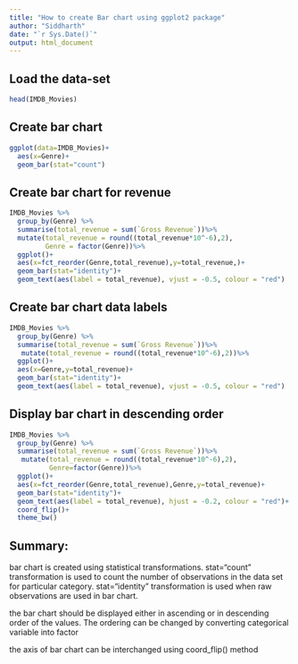 ---
title: "How to create Bar chart using ggplot2 package"
author: "Siddharth"
date: "`r Sys.Date()`"
output: html_document
---

## Load the data-set

```{r}
head(IMDB_Movies)

```

## Create bar chart

```{r}
ggplot(data=IMDB_Movies)+
  aes(x=Genre)+
  geom_bar(stat="count")

```

## Create bar chart for revenue

```{r}
IMDB_Movies %>%
  group_by(Genre) %>%
  summarise(total_revenue = sum(`Gross Revenue`))%>%
  mutate(total_revenue = round((total_revenue*10^-6),2),
         Genre = factor(Genre))%>%
  ggplot()+
  aes(x=fct_reorder(Genre,total_revenue),y=total_revenue,)+
  geom_bar(stat="identity")+
  geom_text(aes(label = total_revenue), vjust = -0.5, colour = "red")

```

## Create bar chart data labels

```{r}
IMDB_Movies %>%
  group_by(Genre) %>%
  summarise(total_revenue = sum(`Gross Revenue`))%>%
   mutate(total_revenue = round((total_revenue*10^-6),2))%>%
  ggplot()+
  aes(x=Genre,y=total_revenue)+
  geom_bar(stat="identity")+
  geom_text(aes(label = total_revenue), vjust = -0.5, colour = "red")


```

## Display bar chart in descending order

```{r}
IMDB_Movies %>%
  group_by(Genre) %>%
  summarise(total_revenue = sum(`Gross Revenue`))%>%
   mutate(total_revenue = round((total_revenue*10^-6),2),
          Genre=factor(Genre))%>%
  ggplot()+
  aes(x=fct_reorder(Genre,total_revenue),Genre,y=total_revenue)+
  geom_bar(stat="identity")+
  geom_text(aes(label = total_revenue), hjust = -0.2, colour = "red")+
  coord_flip()+
  theme_bw()

```

## Summary:

bar chart is created using statistical transformations. stat="count" transformation is used to count the number of observations in the data set for particular category. stat="identity" transformation is used when raw observations are used in bar chart.

the bar chart should be displayed either in ascending or in descending order of the values. The ordering can be changed by converting categorical variable into factor

the axis of bar chart can be interchanged using coord_flip() method
